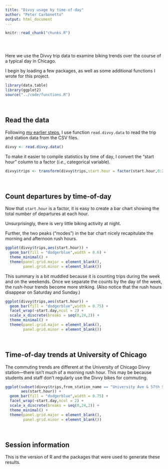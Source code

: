 ```yaml
---
title: "Divvy usage by time-of-day"
author: "Peter Carbonetto"
output: html_document
---
```


<!-- Define defaults shared by all workflowr files. -->
```r
knitr::read_chunk("chunks.R")
```

<!-- Update knitr chunk options -->
```r
```

<!-- Insert the date the file was last updated -->
```r
```

<!-- Insert the code version (Git commit SHA1) if Git repository
 exists and R package git2r is installed -->
```r
```

Here we use the Divvy trip data to examine biking trends over the
course of a typical day in Chicago.

I begin by loading a few packages, as well as some additional
functions I wrote for this project.

```r
library(data.table)
library(ggplot2)
source("../code/functions.R")
```
<br>

## Read the data

Following [my earlier steps](first-glance.html), I use function
`read.divvy.data` to read the trip and station data from the CSV
files.

```r
divvy <- read.divvy.data()
```

To make it easier to compile statistics by time of day, I convert the
"start hour" column to a factor (*i.e.*, categorical variable).

```r
divvy$trips <- transform(divvy$trips,start.hour = factor(start.hour,0:23))
```
<br>

## Count departures by time-of-day

Now that `start.hour` is a factor, it is easy to create a bar chart
showing the total number of departures at each hour.

Unsurprisingly, there is very little biking activity at night.

Further, the two peaks ("modes") in the bar chart nicely recapitulate
the morning and afternoon rush hours.

```r
ggplot(divvy$trips,aes(start.hour)) +
  geom_bar(fill = "dodgerblue",width = 0.6) +
  theme_minimal() +
  theme(panel.grid.major = element_blank(),
        panel.grid.minor = element_blank())
```

This summary is a bit muddled because it is counting trips during the
week and on the weekends. Once we separate the counts by the day of
the week, the rush-hour trends become more striking. (Also notice that
the rush hours disappear on Saturday and Sunday.)

```r
ggplot(divvy$trips,aes(start.hour)) +
  geom_bar(fill = "dodgerblue",width = 0.75) +
  facet_wrap(~start.day,ncol = 2) +
  scale_x_discrete(breaks = seq(0,24,2)) +
  theme_minimal() +
  theme(panel.grid.major = element_blank(),
        panel.grid.minor = element_blank())
```
<br>

## Time-of-day trends at University of Chicago

The commuting trends are different at the University of Chicago Divvy
station---there isn't much of a morning rush hour. This may be because
students and staff don't regularly use the Divvy bikes for commuting.

```r
ggplot(subset(divvy$trips,from_station_name == "University Ave & 57th St"),
       aes(start.hour)) +
  geom_bar(fill = "dodgerblue",width = 0.75) +
  facet_wrap(~start.day,ncol = 2) +
  scale_x_discrete(breaks = seq(0,24,2)) +
  theme_minimal() +
  theme(panel.grid.major = element_blank(),
        panel.grid.minor = element_blank())
```

<br>

## Session information

This is the version of R and the packages that were used to generate
these results.

```r
```
